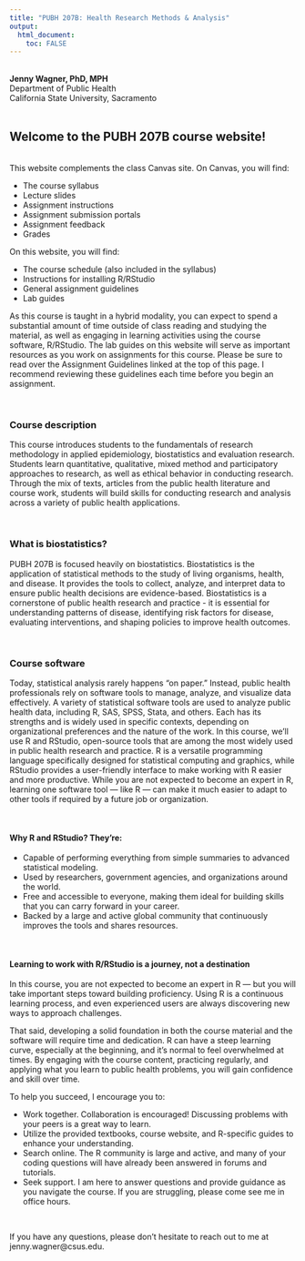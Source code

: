```yaml
---
title: "PUBH 207B: Health Research Methods & Analysis"
output: 
  html_document:
    toc: FALSE
---
```

<br>
**Jenny Wagner, PhD, MPH**
<br>
Department of Public Health
<br>
California State University, Sacramento
<br>
<br>


## Welcome to the PUBH 207B course website!

<br>
This website complements the class Canvas site. 
On Canvas, you will find:

* The course syllabus
* Lecture slides
* Assignment instructions
* Assignment submission portals
* Assignment feedback
* Grades 

On this website, you will find:

* The course schedule (also included in the syllabus)
* Instructions for installing R/RStudio
* General assignment guidelines
* Lab guides

As this course is taught in a hybrid modality, you can expect to spend a substantial amount of time outside of class reading and studying the material, as well as engaging in learning activities using the course software, R/RStudio. The lab guides on this website will serve as important resources as you work on assignments for this course. Please be sure to read over the Assignment Guidelines linked at the top of this page. I recommend reviewing these guidelines each time before you begin an assignment.

<br>

### Course description

This course introduces students to the fundamentals of research methodology in applied epidemiology, biostatistics and evaluation research. Students learn quantitative, qualitative, mixed method and participatory approaches to research, as well as ethical behavior in conducting research. Through the mix of texts, articles from the public health literature and course work, students will build skills for conducting research and analysis across a variety of public health applications.

<br>

### What is biostatistics?

PUBH 207B is focused heavily on biostatistics. Biostatistics is the application of statistical methods to the study of living organisms, health, and disease. It provides the tools to collect, analyze, and interpret data to ensure public health decisions are evidence-based. Biostatistics is a cornerstone of public health research and practice - it is essential for understanding patterns of disease, identifying risk factors for disease, evaluating interventions, and shaping policies to improve health outcomes.

<br>

### Course software

Today, statistical analysis rarely happens “on paper.” Instead, public health professionals rely on software tools to manage, analyze, and visualize data effectively. A variety of statistical software tools are used to analyze public health data, including R, SAS, SPSS, Stata, and others. Each has its strengths and is widely used in specific contexts, depending on organizational preferences and the nature of the work. In this course, we’ll use R and RStudio, open-source tools that are among the most widely used in public health research and practice. R is a versatile programming language specifically designed for statistical computing and graphics, while RStudio provides a user-friendly interface to make working with R easier and more productive. While you are not expected to become an expert in R, learning one software tool — like R — can make it much easier to adapt to other tools if required by a future job or organization.

<br>

#### Why R and RStudio? They’re:

* Capable of performing everything from simple summaries to advanced statistical modeling.
* Used by researchers, government agencies, and organizations around the world.
* Free and accessible to everyone, making them ideal for building skills that you can carry forward in your career.
* Backed by a large and active global community that continuously improves the tools and shares resources.

<br>

#### Learning to work with R/RStudio is a journey, not a destination 

In this course, you are not expected to become an expert in R — but you will take important steps toward building proficiency. Using R is a continuous learning process, and even experienced users are always discovering new ways to approach challenges.

That said, developing a solid foundation in both the course material and the software will require time and dedication. R can have a steep learning curve, especially at the beginning, and it’s normal to feel overwhelmed at times. By engaging with the course content, practicing regularly, and applying what you learn to public health problems, you will gain confidence and skill over time.

To help you succeed, I encourage you to:

* Work together. Collaboration is encouraged! Discussing problems with your peers is a great way to learn.
* Utilize the provided textbooks, course website, and R-specific guides to enhance your understanding.
* Search online. The R community is large and active, and many of your coding questions will have already been answered in forums and tutorials.
* Seek support. I am here to answer questions and provide guidance as you navigate the course. If you are struggling, please come see me in office hours.

<br>

If you have any questions, please don't hesitate to reach out to me at jenny.wagner@csus.edu.

